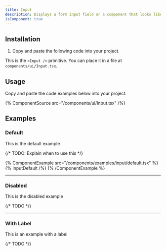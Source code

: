 ```yaml
---
title: Input
description: Displays a form input field or a component that looks like an input field.
isComponent: true
---
```


## Installation

1. Copy and paste the following code into your project.

This is the `<Input />` primitive. You can place it in a file at `components/ui/Input.tsx`.

## Usage

Copy and paste the code examples below into your project.

{% ComponentSource src="/components/ui/Input.tsx" /%}

## Examples

### Default

This is the default example

{/* TODO: Explain when to use this */}

{% ComponentExample src="/components/examples/input/default.tsx" %}
{% InputDefault /%}
{% /ComponentExample %}

---

### Disabled

This is the disabled example

{/* TODO */}

---

### With Label

This is an example with a label

{/* TODO */}
